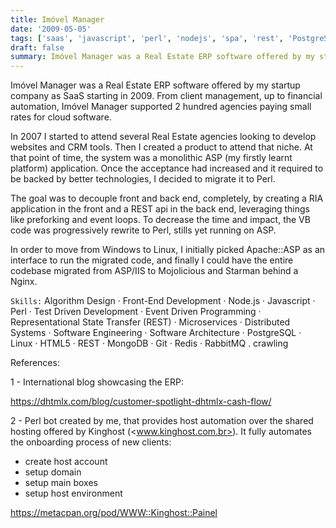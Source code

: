 ```yaml
---
title: Imóvel Manager
date: '2009-05-05'
tags: ['saas', 'javascript', 'perl', 'nodejs', 'spa', 'rest', 'PostgreSQL']
draft: false
summary: Imóvel Manager was a Real Estate ERP software offered by my startup company as SaaS starting in 2009.
---
```


Imóvel Manager was a Real Estate ERP software offered by my startup company as SaaS starting in 2009. From client management, up to financial automation, Imóvel Manager supported 2 hundred agencies paying small rates for cloud software.

In 2007 I started to attend several Real Estate agencies looking to develop websites and CRM tools. Then I created a product to attend that niche. At that point of time, the system was a monolithic ASP (my firstly learnt platform) application. Once the acceptance had increased and it required to be backed by better technologies, I decided to migrate it to Perl.

The goal was to decouple front and back end, completely, by creating a RIA application in the front and a REST api in the back end, leveraging things like preforking and event loops. To decrease the time and impact, the VB code was progressively rewrite to Perl, stills yet running on ASP.

In order to move from Windows to Linux, I initially picked Apache::ASP as an interface to run the migrated code, and finally I could have the entire codebase migrated from ASP/IIS to Mojolicious and Starman behind a Nginx.

`Skills:` Algorithm Design · Front-End Development · Node.js · Javascript · Perl · Test Driven Development · Event Driven Programming · Representational State Transfer (REST) · Microservices · Distributed Systems · Software Engineering · Software Architecture · PostgreSQL · Linux · HTML5 · REST · MongoDB · Git · Redis · RabbitMQ . crawling


References:

1 - International blog showcasing the ERP:

<https://dhtmlx.com/blog/customer-spotlight-dhtmlx-cash-flow/>

2 - Perl bot created by me, that provides host automation over the shared hosting offered by Kinghost (<www.kinghost.com.br>). It fully automates the onboarding process of new clients:

- create host account
- setup domain
- setup main boxes
- setup host environment

<https://metacpan.org/pod/WWW::Kinghost::Painel>
